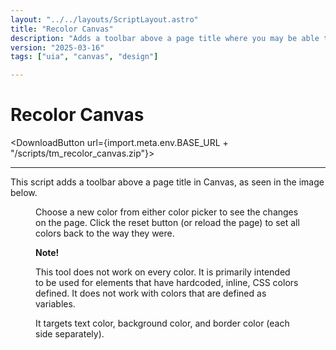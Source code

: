 ```yaml
---
layout: "../../layouts/ScriptLayout.astro"
title: "Recolor Canvas"
description: "Adds a toolbar above a page title where you may be able to change some colors on the page."
version: "2025-03-16"
tags: ["uia", "canvas", "design"]

---
```


# Recolor Canvas
<DownloadButton url={import.meta.env.BASE_URL + "/scripts/tm_recolor_canvas.zip"}></DownloadButton>

<hr/>
This script adds a toolbar above a page title in Canvas, as seen in the image below.

<Figure src={import.meta.env.BASE_URL + "/images/recolor.png"} alt="Screenshot of the recoloring toolbar" cap="The toolbar with some colors that can be changed." />

Choose a new color from either color picker to see the changes on the page. Click the reset button (or reload the page) to set all colors back to the way they were.

__Note!__ 

This tool does not work on every color. It is primarily intended to be used for elements that have hardcoded, inline, CSS colors defined. It does not work with colors that are defined as variables.

It targets text color, background color, and border color (each side separately).